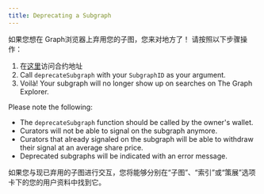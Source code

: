 ```yaml
---
title: Deprecating a Subgraph
---
```


如果您想在 Graph浏览器上弃用您的子图，您来对地方了！ 请按照以下步骤操作：

1. 在[这里](https://etherscan.io/address/0xadca0dd4729c8ba3acf3e99f3a9f471ef37b6825#writeProxyContract)访问合约地址
2. Call `deprecateSubgraph` with your `SubgraphID` as your argument.
3. Voilà! Your subgraph will no longer show up on searches on The Graph Explorer.

Please note the following:

- The `deprecateSubgraph` function should be called by the owner's wallet.
- Curators will not be able to signal on the subgraph anymore.
- Curators that already signaled on the subgraph will be able to withdraw their signal at an average share price.
- Deprecated subgraphs will be indicated with an error message.

如果您与现已弃用的子图进行交互，您将能够分别在“子图”、“索引”或“策展”选项卡下的您的用户资料中找到它。
